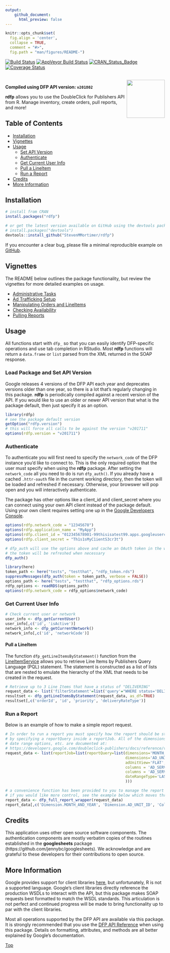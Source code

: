 ```yaml
---
output: 
    github_document:
      html_preview: false
---
```


```r
knitr::opts_chunk$set(
  fig.align = 'center',
  collapse = TRUE,
  comment = "#>",
  fig.path = "man/figures/README-")
```

[![Build Status](https://travis-ci.org/StevenMMortimer/rdfp.svg?branch=master)](https://travis-ci.org/StevenMMortimer/rdfp)
[![AppVeyor Build Status](https://ci.appveyor.com/api/projects/status/github/StevenMMortimer/rdfp?branch=master&svg=true)](https://ci.appveyor.com/project/StevenMMortimer/rdfp)
[![CRAN_Status_Badge](http://www.r-pkg.org/badges/version/rdfp)](http://cran.r-project.org/package=rdfp)
[![Coverage Status](https://codecov.io/gh/StevenMMortimer/rdfp/branch/master/graph/badge.svg)](https://codecov.io/gh/StevenMMortimer/rdfp?branch=master)

<br>
<img src="man/figures/rdfp.png" width="120px" align="right" />

**Compiled using DFP API version: `v201802`**

**rdfp** allows you to use the DoubleClick for Publishers API from R. Manage 
inventory, create orders, pull reports, and more!
  
## Table of Contents  
  * [Installation](#installation)
  * [Vignettes](#vignettes)
  * [Usage](#usage)
    * [Set API Version](#load-package-and-set-api-version)
    * [Authenticate](#authenticate)
    * [Get Current User Info](#get-current-user-info)
    * [Pull a LineItem](#pull-a-lineitem)
    * [Run a Report](#run-a-report)
  * [Credits](#credits)
  * [More Information](#more-information)

## Installation

```r
# install from CRAN
install.packages("rdfp")

# or get the latest version available on GitHub using the devtools package
# install.packages("devtools")
devtools::install_github("StevenMMortimer/rdfp")
```

If you encounter a clear bug, please file a minimal reproducible example on 
[GitHub](https://github.com/StevenMMortimer/rdfp/issues).

## Vignettes

The README below outlines the package functionality, but review the vignettes for 
more detailed examples on usage.

  * [Administrative Tasks](articles/administrative-tasks.html)
  * [Ad Trafficking Setup](articles/ad-trafficking-setup.html)
  * [Manipulating Orders and LineItems](articles/manipulating-orders-and-lineitems.html)
  * [Checking Availability](articles/checking-availability.html)
  * [Pulling Reports](articles/pulling-reports.html)

## Usage  

All functions start with `dfp_` so that you can easily identify DFP-specific 
operations and use tab completion in RStudio. Most **rdfp** functions will 
return a `data.frame` or `list` parsed from the XML returned in the SOAP response.

### Load Package and Set API Version

Google releases 4 versions of the DFP API each year and deprecates versions older than 
one year, so there is a lot that's regularly changing in this package. **rdfp** 
is periodically compiled against a recent version of the API. If you would like 
to use an older or newer API version that what is the package default, then just 
specify it as an option.

```r
library(rdfp)
# see the package default version
getOption("rdfp.version")
# this will force all calls to be against the version "v201711"
options(rdfp.version = "v201711")
```

### Authenticate

To authenticate you will first need to specify the `network_code` of the DFP instance 
you'd like to connect to. This is the only required option that the user must specify when 
using the **rdfp** package. After setting the `network_code` all you need to do is 
run `dfp_auth()`. If you already have a cached `.httr-oauth` file in the current 
working directory, then the token will be loaded and refreshed if necessary. Otherwise, 
your browswer will pop open and you will interactively authenticate.

The package has other options like a client\_id and client\_secret where you can 
connect using your own API client instead of the package default. Using your own 
client requires setting one up in the 
[Google Developers Console](https://console.developers.google.com).

```r
options(rdfp.network_code = "12345678")
options(rdfp.application_name = "MyApp")
options(rdfp.client_id = "012345678901-99thisisatest99.apps.googleusercontent.com")
options(rdfp.client_secret = "Th1s1sMyC1ientS3cr3t")

# dfp_auth will use the options above and cache an OAuth token in the working directory
# the token will be refreshed when necessary
dfp_auth()
```

```r
library(here)
token_path <- here("tests", "testthat", "rdfp_token.rds")
suppressMessages(dfp_auth(token = token_path, verbose = FALSE))
options_path <- here("tests", "testthat", "rdfp_options.rds")
rdfp_options <- readRDS(options_path)
options(rdfp.network_code = rdfp_options$network_code)
```

### Get Current User Info

```r
# Check current user or network
user_info <- dfp_getCurrentUser()
user_info[,c('id', 'isActive')]
network_info <- dfp_getCurrentNetwork()
network_info[,c('id', 'networkCode')]
```

#### Pull a LineItem

The function `dfp_getLineItemsByStatement()` function from the [LineItemService](https://developers.google.com/doubleclick-publishers/docs/reference/v201802/LineItemService) 
allows you to retrieve Line Items by Publishers Query Language (PQL) statement. 
The statement is constructed as a list of lists that are nested to emulate the 
hierarchy of the XML that needs to be created in the request. 

```r
# Retrieve up to 3 Line Items that have a status of "DELIVERING"
request_data <- list('filterStatement'=list('query'="WHERE status='DELIVERING' LIMIT 3"))
resultset <- dfp_getLineItemsByStatement(request_data, as_df=TRUE) 
resultset[,c('orderId', 'id', 'priority', 'deliveryRateType')]
```

### Run a Report

Below is an example of how to make a simple report request.

```r
# In order to run a report you must specify how the report should be structured 
# by specifying a reportQuery inside a reportJob. All of the dimensions, columns, 
# date range options, etc. are documented at:
# https://developers.google.com/doubleclick-publishers/docs/reference/v201802/ReportService.ReportQuery
request_data <- list(reportJob=list(reportQuery=list(dimensions='MONTH_AND_YEAR', 
                                                     dimensions='AD_UNIT_ID',
                                                     adUnitView='FLAT',
                                                     columns = 'AD_SERVER_IMPRESSIONS', 
                                                     columns = 'AD_SERVER_CLICKS',
                                                     dateRangeType='LAST_WEEK'
                                                     )))

# a convenience function has been provided to you to manage the report process workflow
# if you would like more control, see the example below which moves through each step in the process
report_data <- dfp_full_report_wrapper(request_data)
report_data[,c('Dimension.MONTH_AND_YEAR', 'Dimension.AD_UNIT_ID', 'Column.AD_SERVER_CLICKS')]
```

## Credits

This application uses other open source software components. The authentication 
components are mostly verbatim copies of the routines established in the **googlesheets** 
package (https://github.com/jennybc/googlesheets). We acknowledge and are grateful 
to these developers for their contributions to open source.

## More Information

Google provides support for client libraries [here](https://developers.google.com/doubleclick-publishers/docs/clients), 
but unfortunately, R is not a supported language. Google's client libraries directly 
reference the production WSDLs to interact with the API, but this package makes 
SOAP requests best formatted to match the WSDL standards. This articulation is not 
perfect and continued progress will be made to bring functionality up to par with 
the client libraries. 

Most all operations supported by the DFP API are available 
via this package. It is strongly recommended that you use the 
[DFP API Reference](https://developers.google.com/doubleclick-publishers/docs/rel_notes) 
when using this package. Details on formatting, attributes, and methods are all 
better explained by Google's documentation.

[Top](#)